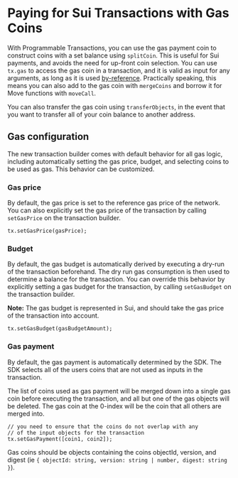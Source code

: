 # Paying for Sui Transactions with Gas Coins

With Programmable Transactions, you can use the gas payment coin to construct coins with a set
balance using `splitCoin`. This is useful for Sui payments, and avoids the need for up-front coin
selection. You can use `tx.gas` to access the gas coin in a transaction, and it is valid as input
for any arguments, as long as it is used
[by-reference](https://docs.sui.io/guides/developer/sui-101/simulating-refs). Practically speaking,
this means you can also add to the gas coin with `mergeCoins` and borrow it for Move functions with
`moveCall`.

You can also transfer the gas coin using `transferObjects`, in the event that you want to transfer
all of your coin balance to another address.

## Gas configuration

The new transaction builder comes with default behavior for all gas logic, including automatically
setting the gas price, budget, and selecting coins to be used as gas. This behavior can be
customized.

### Gas price

By default, the gas price is set to the reference gas price of the network. You can also explicitly
set the gas price of the transaction by calling `setGasPrice` on the transaction builder.

```tsx
tx.setGasPrice(gasPrice);
```

### Budget

By default, the gas budget is automatically derived by executing a dry-run of the transaction
beforehand. The dry run gas consumption is then used to determine a balance for the transaction. You
can override this behavior by explicitly setting a gas budget for the transaction, by calling
`setGasBudget` on the transaction builder.

**Note:** The gas budget is represented in Sui, and should take the gas price of the transaction
into account.

```tsx
tx.setGasBudget(gasBudgetAmount);
```

### Gas payment

By default, the gas payment is automatically determined by the SDK. The SDK selects all of the users
coins that are not used as inputs in the transaction.

The list of coins used as gas payment will be merged down into a single gas coin before executing
the transaction, and all but one of the gas objects will be deleted. The gas coin at the 0-index
will be the coin that all others are merged into.

```tsx
// you need to ensure that the coins do not overlap with any
// of the input objects for the transaction
tx.setGasPayment([coin1, coin2]);
```

Gas coins should be objects containing the coins objectId, version, and digest (ie
`{ objectId: string, version: string | number, digest: string }`).
